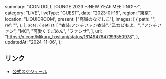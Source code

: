   summary: "iCON DOLL LOUNGE 2023 〜NEW YEAR MEETING!〜",
  category: "LIVE",
  liveType: "GUEST",
  date: "2023-01-16",
  region: "東京",
  location: "LIQUIDROOM",
  present: ["高嶺のなでしこ"],
  images: [
    {
      path: "",
      ref: "",
    },
  ],
  acts: {
    setlist: [
      "衣装:アンチファン衣装",
      "乙女どもよ。",
      "アンチファン",
      "MC",
      "可愛くてごめん",
      "ファンサ",
    ],
    url: "https://x.com/Mikuru_hositani/status/1614947647399550978",
  },
  updatedAt: "2024-11-06",
};

## リンク

- [公式スケジュール](https://takanenonadeshiko.jp/?p=653)
